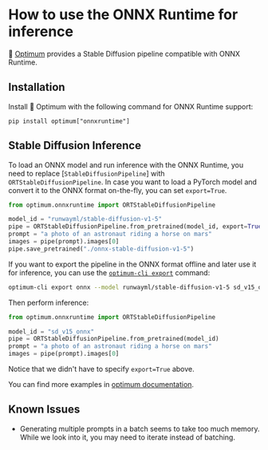 <!--Copyright 2023 The HuggingFace Team. All rights reserved.

Licensed under the Apache License, Version 2.0 (the "License"); you may not use this file except in compliance with
the License. You may obtain a copy of the License at

http://www.apache.org/licenses/LICENSE-2.0

Unless required by applicable law or agreed to in writing, software distributed under the License is distributed on
an "AS IS" BASIS, WITHOUT WARRANTIES OR CONDITIONS OF ANY KIND, either express or implied. See the License for the
specific language governing permissions and limitations under the License.
-->


# How to use the ONNX Runtime for inference

🤗 [Optimum](https://github.com/huggingface/optimum) provides a Stable Diffusion pipeline compatible with ONNX Runtime. 

## Installation

Install 🤗 Optimum with the following command for ONNX Runtime support:

```
pip install optimum["onnxruntime"]
```

## Stable Diffusion Inference

To load an ONNX model and run inference with the ONNX Runtime, you need to replace [`StableDiffusionPipeline`] with `ORTStableDiffusionPipeline`. In case you want to load
a PyTorch model and convert it to the ONNX format on-the-fly, you can set `export=True`.

```python
from optimum.onnxruntime import ORTStableDiffusionPipeline

model_id = "runwayml/stable-diffusion-v1-5"
pipe = ORTStableDiffusionPipeline.from_pretrained(model_id, export=True)
prompt = "a photo of an astronaut riding a horse on mars"
images = pipe(prompt).images[0]
pipe.save_pretrained("./onnx-stable-diffusion-v1-5")
```

If you want to export the pipeline in the ONNX format offline and later use it for inference,
you can use the [`optimum-cli export`](https://huggingface.co/docs/optimum/main/en/exporters/onnx/usage_guides/export_a_model#exporting-a-model-to-onnx-using-the-cli) command: 

```bash
optimum-cli export onnx --model runwayml/stable-diffusion-v1-5 sd_v15_onnx/
```

Then perform inference:

```python 
from optimum.onnxruntime import ORTStableDiffusionPipeline

model_id = "sd_v15_onnx"
pipe = ORTStableDiffusionPipeline.from_pretrained(model_id)
prompt = "a photo of an astronaut riding a horse on mars"
images = pipe(prompt).images[0]
```

Notice that we didn't have to specify `export=True` above.

You can find more examples in [optimum documentation](https://huggingface.co/docs/optimum/).

## Known Issues

- Generating multiple prompts in a batch seems to take too much memory. While we look into it, you may need to iterate instead of batching.
